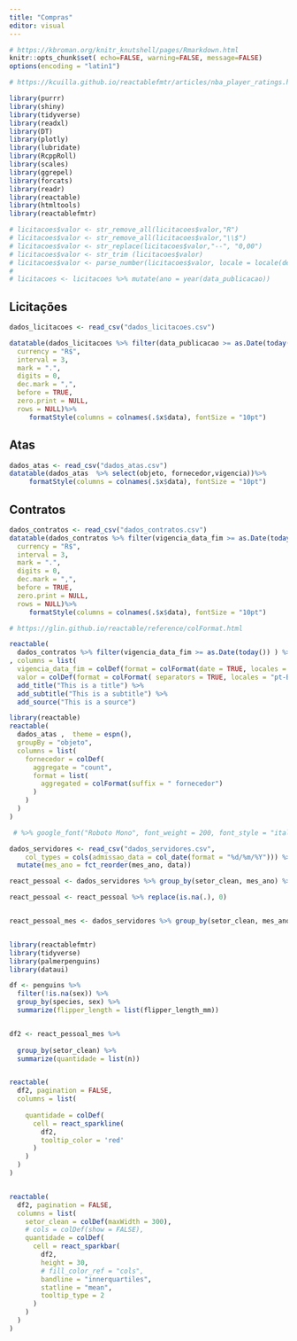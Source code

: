 ---
title: "Compras"
editor: visual
---

```{r}
# https://kbroman.org/knitr_knutshell/pages/Rmarkdown.html
knitr::opts_chunk$set( echo=FALSE, warning=FALSE, message=FALSE)
options(encoding = "latin1")

# https://kcuilla.github.io/reactablefmtr/articles/nba_player_ratings.html
```

```{r}
library(purrr)
library(shiny)
library(tidyverse)
library(readxl)
library(DT)
library(plotly)
library(lubridate)
library(RcppRoll)
library(scales)
library(ggrepel)
library(forcats)
library(readr)
library(reactable)
library(htmltools)
library(reactablefmtr)
```

```{r df_licitacoes}





# licitacoes$valor <- str_remove_all(licitacoes$valor,"R")
# licitacoes$valor <- str_remove_all(licitacoes$valor,"\\$")
# licitacoes$valor <- str_replace(licitacoes$valor,"--", "0,00")
# licitacoes$valor <- str_trim (licitacoes$valor)
# licitacoes$valor <- parse_number(licitacoes$valor, locale = locale(decimal_mark = ","))
# 
# licitacoes <- licitacoes %>% mutate(ano = year(data_publicacao))

```

## Licitações

```{r licitacoes}

dados_licitacoes <- read_csv("dados_licitacoes.csv")

datatable(dados_licitacoes %>% filter(data_publicacao >= as.Date(today()-60) ) %>% group_by(objeto, data_abertura) %>% summarise(valor = sum(valor, na.rm = TRUE)) %>% arrange(desc(valor)))%>% formatCurrency("valor",
  currency = "R$",
  interval = 3,
  mark = ".",
  digits = 0,
  dec.mark = ",",
  before = TRUE,
  zero.print = NULL,
  rows = NULL)%>% 
     formatStyle(columns = colnames(.$x$data), fontSize = "10pt")
```

## Atas

```{r tabela_atas}
dados_atas <- read_csv("dados_atas.csv")
datatable(dados_atas  %>% select(objeto, fornecedor,vigencia))%>% 
     formatStyle(columns = colnames(.$x$data), fontSize = "10pt")

```

## Contratos

```{r}

dados_contratos <- read_csv("dados_contratos.csv")
datatable(dados_contratos %>% filter(vigencia_data_fim >= as.Date(today()) ) %>% group_by(objeto, fornecedor_nome, vigencia_data_fim) %>% summarise(valor = sum(valor, na.rm = TRUE)) %>% arrange(desc(valor)))%>% formatCurrency("valor",
  currency = "R$",
  interval = 3,
  mark = ".",
  digits = 0,
  dec.mark = ",",
  before = TRUE,
  zero.print = NULL,
  rows = NULL)%>% 
     formatStyle(columns = colnames(.$x$data), fontSize = "10pt")

```

```{r reactable}


# https://glin.github.io/reactable/reference/colFormat.html

reactable(
  dados_contratos %>% filter(vigencia_data_fim >= as.Date(today()) ) %>% group_by(objeto, fornecedor_nome, vigencia_data_fim) %>% summarise(valor = sum(valor, na.rm = TRUE)) %>% arrange(desc(valor))
, columns = list(
  vigencia_data_fim = colDef(format = colFormat(date = TRUE, locales = "pt-BR"), filterable = TRUE),
  valor = colDef(format = colFormat( separators = TRUE, locales = "pt-BR"))))%>%
  add_title("This is a title") %>% 
  add_subtitle("This is a subtitle") %>% 
  add_source("This is a source")

```

```{r}
library(reactable)
reactable(
  dados_atas ,  theme = espn(),
  groupBy = "objeto",
  columns = list(
    fornecedor = colDef(
      aggregate = "count",
      format = list(
        aggregated = colFormat(suffix = " fornecedor")
      )
    )
  )
)

 # %>% google_font("Roboto Mono", font_weight = 200, font_style = "italic")
```

```{r}

dados_servidores <- read_csv("dados_servidores.csv", 
    col_types = cols(admissao_data = col_date(format = "%d/%m/%Y"))) %>%
  mutate(mes_ano = fct_reorder(mes_ano, data))

react_pessoal <- dados_servidores %>% group_by(setor_clean, mes_ano) %>% count() %>% pivot_wider(names_from = "mes_ano", values_from = n) 

react_pessoal <- react_pessoal %>% replace(is.na(.), 0)


react_pessoal_mes <- dados_servidores %>% group_by(setor_clean, mes_ano) %>% count()



```

```{r}
library(reactablefmtr)
library(tidyverse)
library(palmerpenguins)
library(dataui)

df <- penguins %>%
  filter(!is.na(sex)) %>%
  group_by(species, sex) %>%
  summarize(flipper_length = list(flipper_length_mm))


df2 <- react_pessoal_mes %>%
  
  group_by(setor_clean) %>%
  summarize(quantidade = list(n))


reactable(
  df2, pagination = FALSE,
  columns = list(
 
    quantidade = colDef(
      cell = react_sparkline(
        df2,
        tooltip_color = 'red'
      )
    )
  )
)


reactable(
  df2, pagination = FALSE,
  columns = list(
    setor_clean = colDef(maxWidth = 300),
    # cols = colDef(show = FALSE),
    quantidade = colDef(
      cell = react_sparkbar(
        df2,
        height = 30,
        # fill_color_ref = "cols",
        bandline = "innerquartiles",
        statline = "mean",
        tooltip_type = 2
      )
    )
  )
)
```
